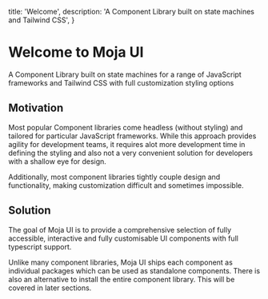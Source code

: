 
  title: 'Welcome',
  description: 'A Component Library built on state machines and Tailwind CSS',
}

# Welcome to Moja UI

A Component Library built on state machines for a range of JavaScript frameworks and Tailwind CSS with full customization styling options

## Motivation

Most popular Component libraries come headless (without styling) and tailored for particular JavaScript frameworks. While this approach provides agility for development teams, it requires alot more development time in defining the styling and also not a very convenient solution for developers with a shallow eye for design.

Additionally, most component libraries tightly couple design and functionality, making customization difficult and sometimes impossible.

## Solution

The goal of Moja UI is to provide a comprehensive selection of fully accessible, interactive and fully customisable UI components with full typescript support.

Unlike many component libraries, Moja UI ships each component as individual packages which can be used as standalone components. There is also an alternative to install the entire component library.
This will be covered in later sections.
